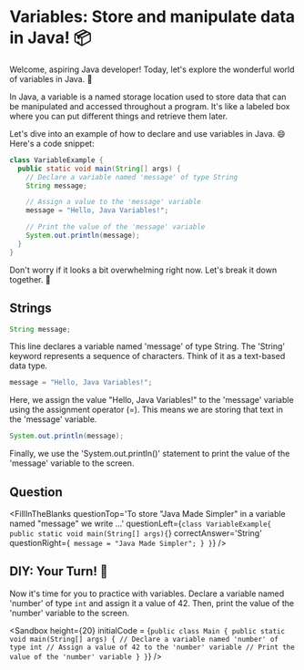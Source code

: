 
# Variables: Store and manipulate data in Java! 📦

Welcome, aspiring Java developer! Today, let's explore the wonderful world of variables in Java. 🌟

In Java, a variable is a named storage location used to store data that can be manipulated and accessed throughout a program. It's like a labeled box where you can put different things and retrieve them later.

Let's dive into an example of how to declare and use variables in Java. 
😄 Here's a code snippet:

```java
class VariableExample {
  public static void main(String[] args) {
    // Declare a variable named 'message' of type String
    String message;

    // Assign a value to the 'message' variable
    message = "Hello, Java Variables!";

    // Print the value of the 'message' variable
    System.out.println(message);
  }
}
```

Don't worry if it looks a bit overwhelming right now. Let's break it down together. 🤝

## Strings

```java
String message;
```

This line declares a variable named 'message' of type String. The 'String' keyword represents a sequence of characters. Think of it as a text-based data type.

```java
message = "Hello, Java Variables!";
```

Here, we assign the value "Hello, Java Variables!" to the 'message' variable using the assignment operator (=). This means we are storing that text in the 'message' variable.

```java
System.out.println(message);
```

Finally, we use the 'System.out.println()' statement to print the value of the 'message' variable to the screen.


## Question

<FillInTheBlanks
  questionTop='To store "Java Made Simpler" in a variable named "message" we write ...'
  questionLeft={`
class VariableExample{
  public static void main(String[] args){
    `}
  correctAnswer='String'
  questionRight={` message = "Java Made Simpler";
  }
}`}
/>



## DIY: Your Turn! 🎉

Now it's time for you to practice with variables. Declare a variable named 'number' of type `int` and assign it a value of 42. Then, print the value of the 'number' variable to the screen.

<Sandbox
  height={20}
  initialCode = {`
public class Main {
  public static void main(String[] args) {
    // Declare a variable named 'number' of type int
    // Assign a value of 42 to the 'number' variable
    // Print the value of the 'number' variable
  }
}
  `}
/>


